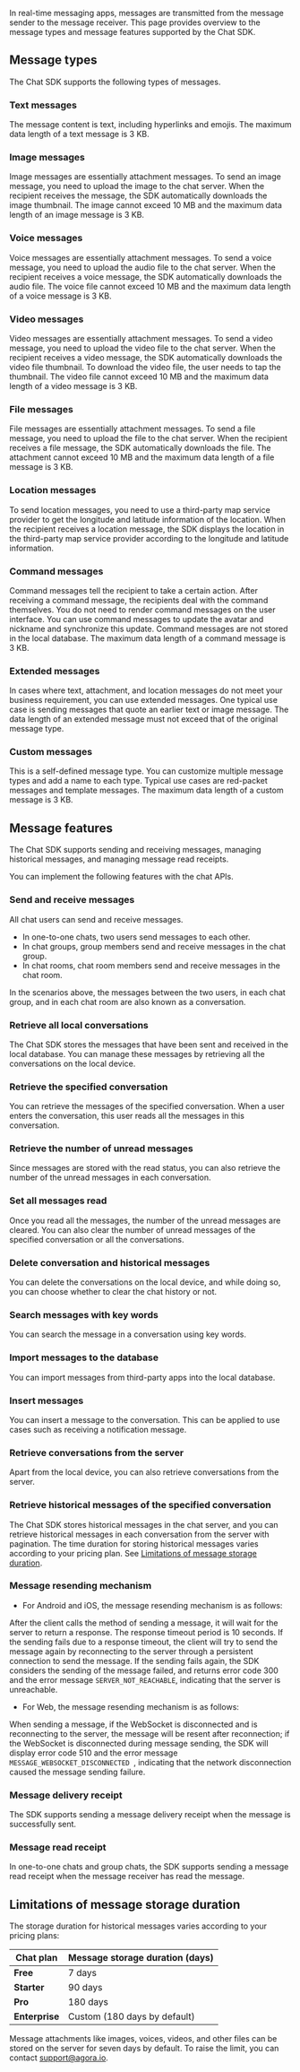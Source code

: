 
In real-time messaging apps, messages are transmitted from the message sender to the message receiver. This page provides overview to the message types and message features supported by the Chat SDK.

## Message types

The Chat SDK supports the following types of messages.

### Text messages

The message content is text, including hyperlinks and emojis. The maximum data length of a text message is 3 KB.

### Image messages

Image messages are essentially attachment messages. To send an image message, you need to upload the image to the chat server. When the recipient receives the message, the SDK automatically downloads the image thumbnail. The image cannot exceed 10 MB and the maximum data length of an image message is 3 KB.

### Voice messages

Voice messages are essentially attachment messages. To send a voice message, you need to upload the audio file to the chat server. When the recipient receives a voice message, the SDK automatically downloads the audio file. The voice file cannot exceed 10 MB and the maximum data length of a voice message is 3 KB.

### Video messages

Video messages are essentially attachment messages. To send a video message, you need to upload the video file to the chat server. When the recipient receives a video message, the SDK automatically downloads the video file thumbnail. To download the video file, the user needs to tap the thumbnail. The video file cannot exceed 10 MB and the maximum data length of a video message is 3 KB.

### File messages

File messages are essentially attachment messages. To send a file message, you need to upload the file to the chat server. When the recipient receives a file message, the SDK automatically downloads the file. The attachment cannot exceed 10 MB and the maximum data length of a file message is 3 KB.

### Location messages

To send location messages, you need to use a third-party map service provider to get the longitude and latitude information of the location. When the recipient receives a location message, the SDK displays the location in the third-party map service provider according to the longitude and latitude information.

### Command messages

Command messages tell the recipient to take a certain action. After receiving a command message, the recipients deal with the command themselves. You do not need to render command messages on the user interface. You can use command messages to update the avatar and nickname and synchronize this update. Command messages are not stored in the local database. The maximum data length of a command message is 3 KB.

### Extended messages

In cases where text, attachment, and location messages do not meet your business requirement, you can use extended messages. One typical use case is sending messages that quote an earlier text or image message. The data length of an extended message must not exceed that of the original message type.

### Custom messages

This is a self-defined message type. You can customize multiple message types and add a name to each type. Typical use cases are red-packet messages and template messages. The maximum data length of a custom message is 3 KB.
## Message features

The Chat SDK supports sending and receiving messages, managing historical messages, and managing message read receipts.

You can implement the following features with the chat APIs.

### Send and receive messages

All chat users can send and receive messages.
- In one-to-one chats, two users send messages to each other. 
- In chat groups, group members send and receive messages in the chat group. 
- In chat rooms, chat room members send and receive messages in the chat room.

In the scenarios above, the messages between the two users, in each chat group, and in each chat room are also known as a conversation.

### Retrieve all local conversations

The Chat SDK stores the messages that have been sent and received in the local database. You can manage these messages by retrieving all the conversations on the local device. 

### Retrieve the specified conversation

You can retrieve the messages of the specified conversation. When a user enters the conversation, this user reads all the messages in this conversation.

### Retrieve the number of unread messages

Since messages are stored with the read status, you can also retrieve the number of the unread messages in each conversation.

### Set all messages read

Once you read all the messages, the number of the unread messages are cleared. You can also clear the number of unread messages of the specified conversation or all the conversations.

### Delete conversation and historical messages

You can delete the conversations on the local device, and while doing so, you can choose whether to clear the chat history or not.

### Search messages with key words

You can search the message in a conversation using key words.

### Import messages to the database

You can import messages from third-party apps into the local database.

### Insert messages

You can insert a message to the conversation. This can be applied to use cases such as receiving a notification message.

### Retrieve conversations from the server

Apart from the local device, you can also retrieve conversations from the server. 

### Retrieve historical messages of the specified conversation

The Chat SDK stores historical messages in the chat server, and you can retrieve historical messages in each conversation from the server with pagination. The time duration for storing historical messages varies according to your pricing plan. See [Limitations of message storage duration](#limitations).

### Message resending mechanism

- For Android and iOS, the message resending mechanism is as follows:

After the client calls the method of sending a message, it will wait for the server to return a response. The response timeout period is 10 seconds. If the sending fails due to a response timeout, the client will try to send the message again by reconnecting to the server through a persistent connection to send the message. If the sending fails again, the SDK considers the sending of the message failed, and returns error code 300 and the error message `SERVER_NOT_REACHABLE`, indicating that the server is unreachable.

- For Web, the message resending mechanism is as follows:

When sending a message, if the WebSocket is disconnected and is reconnecting to the server, the message will be resent after reconnection; if the WebSocket is disconnected during message sending, the SDK will display error code 510 and the error message `MESSAGE_WEBSOCKET_DISCONNECTED `, indicating that the network disconnection caused the message sending failure.

### Message delivery receipt

The SDK supports sending a message delivery receipt when the message is successfully sent.

### Message read receipt

In one-to-one chats and group chats, the SDK supports sending a message read receipt when the message receiver has read the message.

<a name="limitations"></a>

## Limitations of message storage duration

The storage duration for historical messages varies according to your pricing plans:

| Chat plan | Message storage duration (days) |
|--- | --- |
| **Free** | 7 days |
| **Starter** | 90 days |
| **Pro** | 180 days |
| **Enterprise** | Custom (180 days by default) |

<div class="alert info">Message attachments like images, voices, videos, and other files can be stored on the server for seven days by default. To raise the limit, you can contact <a href="mailto:support@agora.io">support@agora.io</a >.</div>